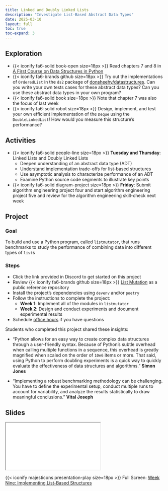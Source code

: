 ```yaml
---
title: Linked and Doubly Linked Lists
description: "Investigate List-Based Abstract Data Types"
date: 2025-03-10
layout: full
toc: true
toc-expand: 3
---
```


## Exploration

- {{< iconify fa6-solid book-open size=18px >}} Read chapters 7 and 8 in [A
First Course on Data Structures in
Python](https://donsheehy.github.io/datastructures/)
- {{< iconify fa6-brands github size=18px >}} Try out the implementations of
`OrderedList` in the `ds2` package of
[donsheehy/datastructures](https://github.com/donsheehy/datastructures/). Can
you write your own tests cases for these abstract data types? Can you use these
abstract data types in your own program?
- {{< iconify fa6-solid book size=18px >}} Note that chapter 7 was also the
focus of last week
- {{< iconify fa6-solid robot size=18px >}} Design, implement, and test your own
efficient implementation of the `Deque` using the `DoubleLinkedList`! How would
you measure this structure's performance?

## Activities

- {{< iconify fa6-solid people-line size=18px >}} **Tuesday and Thursday**:
Linked Lists and Doubly Linked Lists
  - Deepen understanding of an abstract data type (ADT)
  - Understand implementation trade-offs for list-based structures
  - Use asymptotic analysis to characterize performance of an ADT
  - Examine Python source code segments to illustrate key points
- {{< iconify fa6-solid diagram-project size=18px >}} **Friday**: Submit
algorithm engineering project four and start algorithm engineering project five
and review for the algorithm engineering skill-check next week

## Project

### Goal

To build and use a Python program, called `listmutator`, that runs benchmarks to
study the performance of combining data into different types of `list`s

### Steps

- Click the link provided in Discord to get started on this project
- Review {{< iconify fa6-brands github size=18px >}} [List
Mutation](https://github.com/Algorithmology/list-mutation-starter) as a public
reference repository
- Install the project's dependencies using `devenv` and/or `poetry`
- Follow the instructions to complete the project:
  - **Week 1**: Implement all of the modules in `listmutator`
  - **Week 2**: Design and conduct experiments and document experimental
  results
- Schedule [office hours](https://www.gregorykapfhammer.com/schedule/) if you
have questions

::: {.callout-note appearance="minimal" title="Student Insights" collapse="false"}
Students who completed this project shared these insights:

- "Python allows for an easy way to create complex data structures through a
user-friendly syntax. Because of Python's subtle overhead when calling multiple
functions in a sequence, this overhead is greatly magnified when scaled on the
order of `10e6` items or more. That said, using Python to perform doubling
experiments is a quick way to quickly evaluate the effectiveness of data
structures and algorithms." **Simon Jones**

- "Implementing a robust benchmarking methodology can be challenging. You have
to define the experimental setup, conduct multiple runs to account for
variability, and analyze the results statistically to draw meaningful
conclusions." **Vital Joseph**

:::

## Slides

```{=html}
<iframe class="slide-deck" src="../../slides/weeknine/"></iframe>
```

{{< iconify majesticons presentation-play size=18px >}} Full Screen: [Week Nine:
Implementing List-Based Structures](../../slides/weeknine/)
